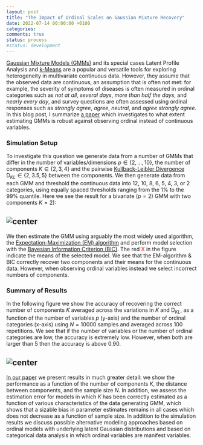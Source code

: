 ```yaml
---
layout: post
title: "The Impact of Ordinal Scales on Gaussian Mixture Recovery"
date: 2022-07-14 00:00:00 +0100
categories: 
comments: true
status: process
#status: development
---
```


[Gaussian Mixture Models (GMMs)](https://en.wikipedia.org/wiki/Mixture_model#Multivariate_Gaussian_mixture_model) and its special cases Latent Profile Analysis and [k-Means](https://en.wikipedia.org/wiki/K-means_clustering) are a popular and versatile tools for exploring heterogeneity in multivariate continuous data. However, they assume that the observed data are continuous, an assumption that is often not met: for example, the severity of symptoms of diseases is often measured in ordinal categories such as *not at all*, *several days*, *more than half the days*, and *nearly every day*, and survey questions are often assessed using ordinal responses such as *strongly agree*, *agree*, *neutral*, and *agree strongly agree*. In this blog post, I summarize [a paper](https://link.springer.com/article/10.3758/s13428-022-01883-8) which investigates to what extent estimating GMMs is robust against observing ordinal instead of continuous variables.

### Simulation Setup

To investigate this question we generate data from a number of GMMs that differ in the number of variables/dimensions $p \in \{2, \dots, 10 \}$, the number of components $K \in \{2,3,4\}$ and the pairwise [Kullback-Leibler Divergence](https://en.wikipedia.org/wiki/Kullback%E2%80%93Leibler_divergence) $\text{D}_{KL} \in \{2, 3.5, 5\}$ between the components. We then generate data from each GMM and threshold the continuous data into 12, 10, 8, 6, 5, 4, 3, or 2 categories, using equally spaced thresholds ranging from the 1% to the 99% quantile. Here we see the result for a bivariate ($p=2$) GMM with two components $K=2$):

## ![center](http://jmbh.github.io/figs/OrdinalGMM/OGMM_setup.png) 

We then estimate the GMM using arguably the most widely used algorithm, the [Expectation-Maximization (EM) algorithm](https://en.wikipedia.org/wiki/Expectation%E2%80%93maximization_algorithm) and perform model selection with the [Bayesian Information Criterion (BIC)](https://en.wikipedia.org/wiki/Bayesian_information_criterion). The red  <font color="red">X</font> in the figure indicate the means of the selected model. We see that the EM-algorithm & BIC correctly recover two components and their means for the continuous data. However, when observing ordinal variables instead we select incorrect numbers of components.

### Summary of Results

In the following figure we show the accuracy of recovering the correct number of components $K$ averaged across the variations in $K$ and $\text{D}_{KL}$, as a function of the number of variables $p$ (y-axis) and the number of ordinal categories (x-axis) using $N=10000$ samples and averaged across $100$ repetitions. We see that if the number of variables or the number of ordinal categories are low, the accuracy is extremely low. However, when both are larger than $5$ then the accuracy is above $0.90$.

## ![center](http://jmbh.github.io/figs/OrdinalGMM/OGMM_results.png) 

[In our paper](https://link.springer.com/article/10.3758/s13428-022-01883-8) we present results in much greater detail: we show the performance as a function of the number of components $K$, the distance between components, and the sample size $N$. In addition, we assess the estimation error for models in which $K$ has been correctly estimated as a function of various characteristics of the data generating GMM, which shows that a sizable bias in parameter estimates remains in all cases which does not decrease as a function of sample size. In addition to the simulation results we discuss possible alternative modeling approaches based on ordinal models with underlying latent Gaussian distributions and based on categorical data analysis in which ordinal variables are manifest variables.





